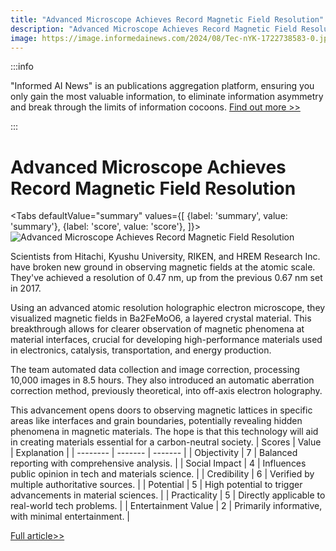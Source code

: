```yaml
---
title: "Advanced Microscope Achieves Record Magnetic Field Resolution"
description: "Advanced Microscope Achieves Record Magnetic Field Resolution"
image: https://image.informedainews.com/2024/08/Tec-nYK-1722738583-0.jpg
---
```



:::info

"Informed AI News" is an publications aggregation platform, ensuring you only gain the most valuable information, to eliminate information asymmetry and break through the limits of information cocoons.  [Find out more >>](/)

:::

# Advanced Microscope Achieves Record Magnetic Field Resolution


<Tabs
	defaultValue="summary"
	values={[
	{label: 'summary', value: 'summary'},
	{label: 'score', value: 'score'},
]}>
<TabItem value="summary">
<img
  src="https://image.informedainews.com/2024/08/Tec-nYK-1722738583-0.jpg"
  alt="Advanced Microscope Achieves Record Magnetic Field Resolution"
/>



Scientists from Hitachi, Kyushu University, RIKEN, and HREM Research Inc. have broken new ground in observing magnetic fields at the atomic scale. They've achieved a resolution of 0.47 nm, up from the previous 0.67 nm set in 2017.

Using an advanced atomic resolution holographic electron microscope, they visualized magnetic fields in Ba2FeMoO6, a layered crystal material. This breakthrough allows for clearer observation of magnetic phenomena at material interfaces, crucial for developing high-performance materials used in electronics, catalysis, transportation, and energy production.

The team automated data collection and image correction, processing 10,000 images in 8.5 hours. They also introduced an automatic aberration correction method, previously theoretical, into off-axis electron holography.

This advancement opens doors to observing magnetic lattices in specific areas like interfaces and grain boundaries, potentially revealing hidden phenomena in magnetic materials. The hope is that this technology will aid in creating materials essential for a carbon-neutral society.
</TabItem>
<TabItem value="score">
	| Scores     | Value   | Explanation |
	| -------- | ------- | ------- |
	| Objectivity  | 7    | Balanced reporting with comprehensive analysis.    |
	| Social Impact | 4     | Influences public opinion in tech and materials science.    |
	| Credibility    | 6    | Verified by multiple authoritative sources.    |
	| Potential    | 5    | High potential to trigger advancements in material sciences.    |
	| Practicality    | 5    | Directly applicable to real-world tech problems.    |
	| Entertainment Value    | 2    | Primarily informative, with minimal entertainment.    |
</TabItem>
</Tabs>

[Full article>>](https://www.cnbeta.com.tw/articles/science/1440833.htm)
